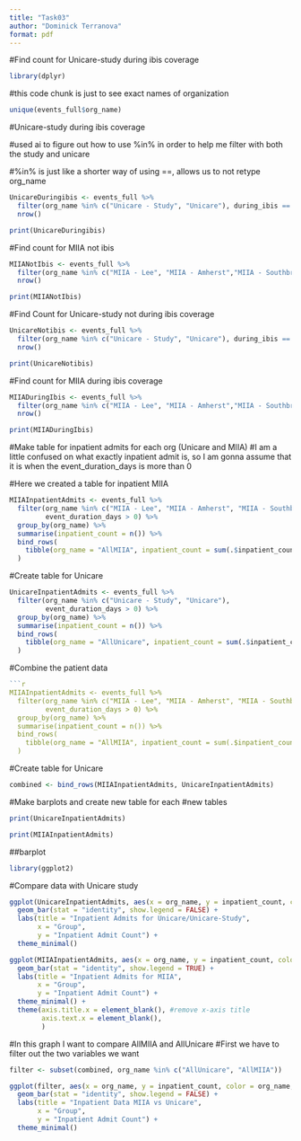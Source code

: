 ```yaml
---
title: "Task03"
author: "Dominick Terranova"
format: pdf
---
```

#Find count for Unicare-study during ibis coverage
```r
library(dplyr)
```

#this code chunk is just to see exact names of organization
```r
unique(events_full$org_name)
```

#Unicare-study during ibis coverage 

#used ai to figure out how to use %in% in order to help me filter with both the study and unicare

#%in% is just like a shorter way of using ==, allows us to not retype org_name
```r
UnicareDuringibis <- events_full %>%
  filter(org_name %in% c("Unicare - Study", "Unicare"), during_ibis == 1) %>%
  nrow()

print(UnicareDuringibis)
```
#Find count for MIIA not ibis
```r
MIIANotIbis <- events_full %>%
  filter(org_name %in% c("MIIA - Lee", "MIIA - Amherst","MIIA - Southbridge", "MIIA-Pittsfield","MIIA", "MIIA - Maynard", "MIIA - Walpole","MIIA - Taunton","MIIA - Sturbridge","MIIA - Dighton","MIIA - Southwick","MIIA - Triton","MIIA - Orange","MIIA - North Adams","MIIA - Tyngsboro"), during_ibis == 0) %>%
  nrow()

print(MIIANotIbis)
```
#Find Count for Unicare-study not during ibis coverage
```r
UnicareNotibis <- events_full %>%
  filter(org_name %in% c("Unicare - Study", "Unicare"), during_ibis == 0) %>%
  nrow()

print(UnicareNotibis)
```
#Find count for MIIA during ibis coverage
```r
MIIADuringIbis <- events_full %>%
  filter(org_name %in% c("MIIA - Lee", "MIIA - Amherst","MIIA - Southbridge", "MIIA-Pittsfield","MIIA", "MIIA - Maynard", "MIIA - Walpole","MIIA - Taunton","MIIA - Sturbridge","MIIA - Dighton","MIIA - Southwick","MIIA - Triton","MIIA - Orange","MIIA - North Adams","MIIA - Tyngsboro"), during_ibis == 1) %>%
  nrow()

print(MIIADuringIbis)
```
#Make table for inpatient admits for each org (Unicare and MIIA)
#I am a little confused on what exactly inpatient admit is, so I am gonna assume that it is when the event_duration_days is more than 0

#Here we created a table for inpatient MIIA
```r
MIIAInpatientAdmits <- events_full %>%
  filter(org_name %in% c("MIIA - Lee", "MIIA - Amherst", "MIIA - Southbridge", "MIIA-Pittsfield", "MIIA", "MIIA - Maynard", "MIIA - Walpole", "MIIA - Taunton", "MIIA - Sturbridge", "MIIA - Dighton", "MIIA - Southwick", "MIIA - Triton", "MIIA - Orange", "MIIA - North Adams", "MIIA - Tyngsboro"), 
         event_duration_days > 0) %>%
  group_by(org_name) %>%
  summarise(inpatient_count = n()) %>%
  bind_rows(
    tibble(org_name = "AllMIIA", inpatient_count = sum(.$inpatient_count))
  )
```

#Create table for Unicare
```r
UnicareInpatientAdmits <- events_full %>%
  filter(org_name %in% c("Unicare - Study", "Unicare"), 
         event_duration_days > 0) %>%
  group_by(org_name) %>%  
  summarise(inpatient_count = n()) %>%
  bind_rows(
    tibble(org_name = "AllUnicare", inpatient_count = sum(.$inpatient_count))
  )
```

#Combine the patient data
```r
```r
MIIAInpatientAdmits <- events_full %>%
  filter(org_name %in% c("MIIA - Lee", "MIIA - Amherst", "MIIA - Southbridge", "MIIA-Pittsfield", "MIIA", "MIIA - Maynard", "MIIA - Walpole", "MIIA - Taunton", "MIIA - Sturbridge", "MIIA - Dighton", "MIIA - Southwick", "MIIA - Triton", "MIIA - Orange", "MIIA - North Adams", "MIIA - Tyngsboro"), 
         event_duration_days > 0) %>%
  group_by(org_name) %>%
  summarise(inpatient_count = n()) %>%
  bind_rows(
    tibble(org_name = "AllMIIA", inpatient_count = sum(.$inpatient_count))
  )
```

#Create table for Unicare
```r
combined <- bind_rows(MIIAInpatientAdmits, UnicareInpatientAdmits)
```

#Make barplots and create new table for each
#new tables
```r
print(UnicareInpatientAdmits)

print(MIIAInpatientAdmits)
```
##barplot
```r
library(ggplot2)
```

#Compare data with Unicare study
```r
ggplot(UnicareInpatientAdmits, aes(x = org_name, y = inpatient_count, color = org_name, fill = org_name)) +
  geom_bar(stat = "identity", show.legend = FALSE) +
  labs(title = "Inpatient Admits for Unicare/Unicare-Study", 
       x = "Group", 
       y = "Inpatient Admit Count") +
  theme_minimal()
```

```r
ggplot(MIIAInpatientAdmits, aes(x = org_name, y = inpatient_count, color = org_name, fill = org_name)) +
  geom_bar(stat = "identity", show.legend = TRUE) +
  labs(title = "Inpatient Admits for MIIA", 
       x = "Group", 
       y = "Inpatient Admit Count") +
  theme_minimal() +
  theme(axis.title.x = element_blank(), #remove x-axis title
        axis.text.x = element_blank(), 
        )
```

#In this graph I want to compare AllMIIA and AllUnicare
#First we have to filter out the two variables we want
```r
filter <- subset(combined, org_name %in% c("AllUnicare", "AllMIIA"))
```

```r
ggplot(filter, aes(x = org_name, y = inpatient_count, color = org_name, fill = org_name)) +
  geom_bar(stat = "identity", show.legend = FALSE) +
  labs(title = "Inpatient Data MIIA vs Unicare", 
       x = "Group", 
       y = "Inpatient Admit Count") +
  theme_minimal()
```
